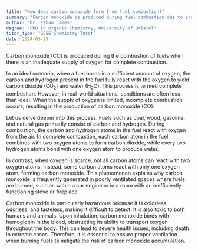 ```yaml
---
title: "How does carbon monoxide form from fuel combustion?"
summary: "Carbon monoxide is produced during fuel combustion due to inadequate oxygen, preventing complete combustion and resulting in this harmful gas."
author: "Dr. Ethan James"
degree: "PhD in Organic Chemistry, University of Bristol"
tutor_type: "GCSE Chemistry Tutor"
date: 2024-03-29
---
```


Carbon monoxide (CO) is produced during the combustion of fuels when there is an inadequate supply of oxygen for complete combustion.

In an ideal scenario, when a fuel burns in a sufficient amount of oxygen, the carbon and hydrogen present in the fuel fully react with the oxygen to yield carbon dioxide ($\text{CO}_2$) and water ($\text{H}_2\text{O}$). This process is termed complete combustion. However, in real-world situations, conditions are often less than ideal. When the supply of oxygen is limited, incomplete combustion occurs, resulting in the production of carbon monoxide ($\text{CO}$).

Let us delve deeper into this process. Fuels such as coal, wood, gasoline, and natural gas primarily consist of carbon and hydrogen. During combustion, the carbon and hydrogen atoms in the fuel react with oxygen from the air. In complete combustion, each carbon atom in the fuel combines with two oxygen atoms to form carbon dioxide, while every two hydrogen atoms bond with one oxygen atom to produce water.

In contrast, when oxygen is scarce, not all carbon atoms can react with two oxygen atoms. Instead, some carbon atoms react with only one oxygen atom, forming carbon monoxide. This phenomenon explains why carbon monoxide is frequently generated in poorly ventilated spaces where fuels are burned, such as within a car engine or in a room with an inefficiently functioning stove or fireplace.

Carbon monoxide is particularly hazardous because it is colorless, odorless, and tasteless, making it difficult to detect. It is also toxic to both humans and animals. Upon inhalation, carbon monoxide binds with hemoglobin in the blood, obstructing its ability to transport oxygen throughout the body. This can lead to severe health issues, including death in extreme cases. Therefore, it is essential to ensure proper ventilation when burning fuels to mitigate the risk of carbon monoxide accumulation.
    